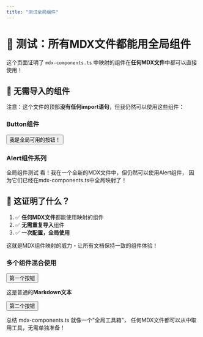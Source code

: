 ```yaml
---
title: "测试全局组件"
---
```


# 🧪 测试：所有MDX文件都能用全局组件

这个页面证明了 `mdx-components.ts` 中映射的组件在**任何MDX文件**中都可以直接使用！

## 🔄 无需导入的组件

注意：这个文件的顶部**没有任何import语句**，但我仍然可以使用这些组件：

### Button组件
<Button>我是全局可用的按钮！</Button>

### Alert组件系列
<Alert>
  <AlertTitle>全局组件测试</AlertTitle>
  <AlertDescription>
    看！我在一个全新的MDX文件中，但仍然可以使用Alert组件，
    因为它们已经在mdx-components.ts中全局映射了！
  </AlertDescription>
</Alert>

## 🎯 这证明了什么？

1. ✅ **任何MDX文件**都能使用映射的组件
2. ✅ **无需重复导入**组件
3. ✅ **一次配置，全局使用**

<Alert>
  <AlertDescription>
    这就是MDX组件映射的威力 - 让所有文档保持一致的组件体验！
  </AlertDescription>
</Alert>

### 多个组件混合使用

<Button>第一个按钮</Button>

这是普通的**Markdown文本**

<Button>第二个按钮</Button>

<Alert>
  <AlertTitle>总结</AlertTitle>
  <AlertDescription>
    mdx-components.ts 就像一个"全局工具箱"，
    任何MDX文件都可以从中取用工具，无需单独准备！
  </AlertDescription>
</Alert> 